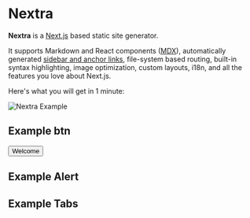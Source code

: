 # Nextra

**Nextra** is a [Next.js](https://nextjs.org) based static site generator.

It supports Markdown and React components ([MDX](/features/mdx)), automatically generated [sidebar and anchor links](/get-started#sidebar-and-anchor-links), file-system based routing, built-in syntax highlighting, image optimization, custom layouts, i18n, and all the features you love about Next.js.

Here's what you will get in 1 minute:

<Bleed>![Nextra Example](../public/demo.png)</Bleed>

## Example btn

<Button>Welcome</Button>

## Example Alert

<Alert />

## Example Tabs

<Tabs />